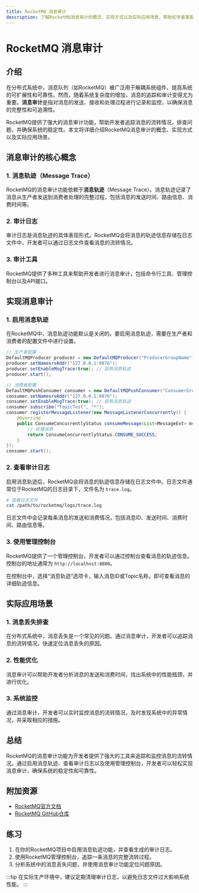 ```yaml
---
title: RocketMQ 消息审计
description: 了解RocketMQ消息审计的概念、实现方式以及实际应用场景，帮助初学者掌握消息审计的核心功能。
---
```


# RocketMQ 消息审计

## 介绍

在分布式系统中，消息队列（如RocketMQ）被广泛用于解耦系统组件、提高系统的可扩展性和可靠性。然而，随着系统复杂度的增加，消息的追踪和审计变得尤为重要。**消息审计**是指对消息的发送、接收和处理过程进行记录和监控，以确保消息的完整性和可追溯性。

RocketMQ提供了强大的消息审计功能，帮助开发者追踪消息的流转情况，排查问题，并确保系统的稳定性。本文将详细介绍RocketMQ消息审计的概念、实现方式以及实际应用场景。

## 消息审计的核心概念

### 1. 消息轨迹（Message Trace）

RocketMQ的消息审计功能依赖于**消息轨迹**（Message Trace）。消息轨迹记录了消息从生产者发送到消费者处理的完整过程，包括消息的发送时间、路由信息、消费时间等。

### 2. 审计日志

审计日志是消息轨迹的具体表现形式。RocketMQ会将消息的轨迹信息存储在日志文件中，开发者可以通过日志文件查看消息的流转情况。

### 3. 审计工具

RocketMQ提供了多种工具来帮助开发者进行消息审计，包括命令行工具、管理控制台以及API接口。

## 实现消息审计

### 1. 启用消息轨迹

在RocketMQ中，消息轨迹功能默认是关闭的。要启用消息轨迹，需要在生产者和消费者的配置文件中进行设置。

```java
// 生产者配置
DefaultMQProducer producer = new DefaultMQProducer("ProducerGroupName");
producer.setNamesrvAddr("127.0.0.1:9876");
producer.setEnableMsgTrace(true); // 启用消息轨迹
producer.start();

// 消费者配置
DefaultMQPushConsumer consumer = new DefaultMQPushConsumer("ConsumerGroupName");
consumer.setNamesrvAddr("127.0.0.1:9876");
consumer.setEnableMsgTrace(true); // 启用消息轨迹
consumer.subscribe("TopicTest", "*");
consumer.registerMessageListener(new MessageListenerConcurrently() {
    @Override
    public ConsumeConcurrentlyStatus consumeMessage(List<MessageExt> msgs, ConsumeConcurrentlyContext context) {
        // 处理消息
        return ConsumeConcurrentlyStatus.CONSUME_SUCCESS;
    }
});
consumer.start();
```

### 2. 查看审计日志

启用消息轨迹后，RocketMQ会将消息的轨迹信息存储在日志文件中。日志文件通常位于RocketMQ的日志目录下，文件名为 `trace.log`。

```bash
# 查看日志文件
cat /path/to/rocketmq/logs/trace.log
```

日志文件中会记录每条消息的发送和消费情况，包括消息ID、发送时间、消费时间、路由信息等。

### 3. 使用管理控制台

RocketMQ提供了一个管理控制台，开发者可以通过控制台查看消息的轨迹信息。控制台的地址通常为 `http://localhost:8080`。

在控制台中，选择“消息轨迹”选项卡，输入消息ID或Topic名称，即可查看消息的详细轨迹信息。

## 实际应用场景

### 1. 消息丢失排查

在分布式系统中，消息丢失是一个常见的问题。通过消息审计，开发者可以追踪消息的流转情况，快速定位消息丢失的原因。

### 2. 性能优化

消息审计可以帮助开发者分析消息的发送和消费时间，找出系统中的性能瓶颈，并进行优化。

### 3. 系统监控

通过消息审计，开发者可以实时监控消息的流转情况，及时发现系统中的异常情况，并采取相应的措施。

## 总结

RocketMQ的消息审计功能为开发者提供了强大的工具来追踪和监控消息的流转情况。通过启用消息轨迹、查看审计日志以及使用管理控制台，开发者可以轻松实现消息审计，确保系统的稳定性和可靠性。

## 附加资源

- [RocketMQ官方文档](https://rocketmq.apache.org/docs/)
- [RocketMQ GitHub仓库](https://github.com/apache/rocketmq)

## 练习

1. 在你的RocketMQ项目中启用消息轨迹功能，并查看生成的审计日志。
2. 使用RocketMQ管理控制台，追踪一条消息的完整流转过程。
3. 分析系统中的消息丢失问题，并使用消息审计功能定位问题原因。

:::tip
在实际生产环境中，建议定期清理审计日志，以避免日志文件过大影响系统性能。
:::